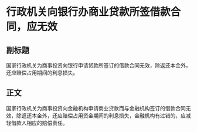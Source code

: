 # 行政机关向银行办商业贷款所签借款合同，应无效
## 副标题
国家行政机关为商事投资向银行申请贷款所签订的借款合同无效，除返还本金外，还应赔偿占用期间的利息损失。
## 正文
国家行政机关为商事投资向金融机构申请商业贷款而与金融机构签订的借款合同无效，除返还本金外，还应赔偿占用资金期间的利息损失，金融机构有过错的，应减轻借款人相应的赔偿责任。